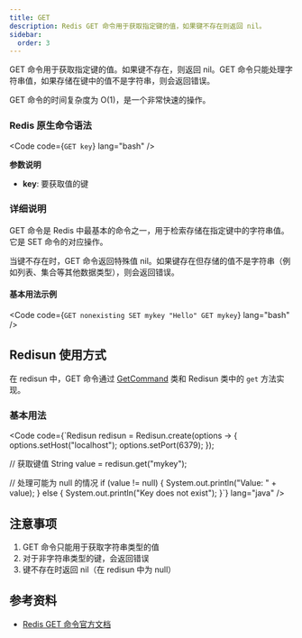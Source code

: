 ```yaml
---
title: GET
description: Redis GET 命令用于获取指定键的值，如果键不存在则返回 nil。
sidebar:
  order: 3
---
```



GET 命令用于获取指定键的值。如果键不存在，则返回 nil。GET 命令只能处理字符串值，如果存储在键中的值不是字符串，则会返回错误。

GET 命令的时间复杂度为 O(1)，是一个非常快速的操作。

### Redis 原生命令语法

<Code code={`GET key`} lang="bash" />

**参数说明**

- **key**: 要获取值的键

### 详细说明

GET 命令是 Redis 中最基本的命令之一，用于检索存储在指定键中的字符串值。它是 SET 命令的对应操作。

当键不存在时，GET 命令返回特殊值 nil。如果键存在但存储的值不是字符串（例如列表、集合等其他数据类型），则会返回错误。

#### 基本用法示例

<Code code={`GET nonexisting
SET mykey "Hello"
GET mykey`} lang="bash" />

## Redisun 使用方式

在 redisun 中，GET 命令通过 [GetCommand](https://gitee.com/smartboot/redisun/blob/master/src/main/java/tech/smartboot/redisun/cmd/GetCommand.java) 类和 Redisun 类中的 `get` 方法实现。

### 基本用法

<Code code={`Redisun redisun = Redisun.create(options -> {
    options.setHost("localhost");
    options.setPort(6379);
});

// 获取键值
String value = redisun.get("mykey");

// 处理可能为 null 的情况
if (value != null) {
    System.out.println("Value: " + value);
} else {
    System.out.println("Key does not exist");
}`} lang="java" />

## 注意事项

1. GET 命令只能用于获取字符串类型的值
2. 对于非字符串类型的键，会返回错误
3. 键不存在时返回 nil（在 redisun 中为 null）

## 参考资料

- [Redis GET 命令官方文档](https://redis.io/docs/latest/commands/get/)